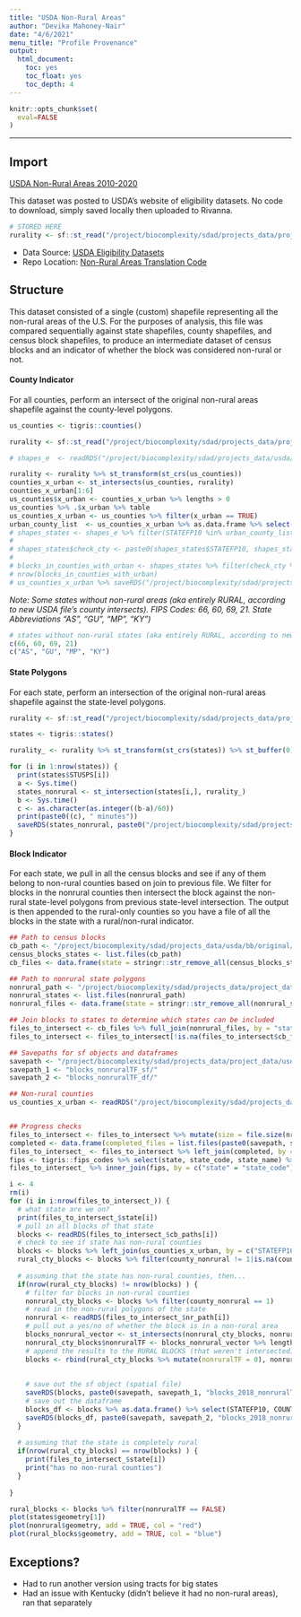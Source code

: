 ```yaml
---
title: "USDA Non-Rural Areas"
author: "Devika Mahoney-Nair"
date: "4/6/2021"
menu_title: "Profile Provenance"
output: 
  html_document:
    toc: yes
    toc_float: yes
    toc_depth: 4
---
```


```r
knitr::opts_chunk$set(
  eval=FALSE
)
```

------------------------------------------------------------------------

## Import

[USDA Non-Rural Areas 2010-2020]{.ul}

This dataset was posted to USDA's website of eligibility datasets. No code to download, simply saved locally then uploaded to Rivanna. 

```r
# STORED HERE
rurality <- sf::st_read("/project/biocomplexity/sdad/projects_data/project_data/usda/rural_broadband/RECONNECT_NON_RURAL/RD_BROADBAND_IELG_PRODUCTION.shp")
```

* Data Source: [USDA Eligibility Datasets](https://www.usda.gov/reconnect/eligibility-area-map-datasets)
* Repo Location: [Non-Rural Areas Translation Code](https://github.com/uva-bi-sdad/rural_broadband/blob/dtmn_elig/src/eligibility/usda_nonrural_areas_map_manip.Rmd)



## Structure

This dataset consisted of a single (custom) shapefile representing all the non-rural areas of the U.S. For the purposes of analysis, this file was compared sequentially against state shapefiles, county shapefiles, and census block shapefiles, to produce an intermediate dataset of census blocks and an indicator of whether the block was considered non-rural or not.


#### County Indicator

For all counties, perform an intersect of the original non-rural areas shapefile against the county-level polygons. 

```r
us_counties <- tigris::counties()

rurality <- sf::st_read("/project/biocomplexity/sdad/projects_data/project_data/usda/rural_broadband/RECONNECT_NON_RURAL/RD_BROADBAND_IELG_PRODUCTION.shp")

# shapes_e  <- readRDS("/project/biocomplexity/sdad/projects_data/usda/bb/original/censusblocks/blocks_TIGER2018_sf_RDS_USA_SF.RDS")

rurality <- rurality %>% st_transform(st_crs(us_counties))
counties_x_urban <- st_intersects(us_counties, rurality)
counties_x_urban[1:6]
us_counties$x_urban <- counties_x_urban %>% lengths > 0
us_counties %>% .$x_urban %>% table
us_counties_x_urban <- us_counties %>% filter(x_urban == TRUE)
urban_county_list  <- us_counties_x_urban %>% as.data.frame %>% select(1, 2)  %>% mutate(check_cty = paste0(STATEFP, COUNTYFP)) #%>% group_by(STATEFP) %>% summarise(counties = list(COUNTYFP))
# shapes_states <- shapes_e %>% filter(STATEFP10 %in% urban_county_list$STATEFP)
# 
# shapes_states$check_cty <- paste0(shapes_states$STATEFP10, shapes_states$COUNTYFP10)
# 
# blocks_in_counties_with_urban <- shapes_states %>% filter(check_cty %in% urban_county_list$check_cty)
# nrow(blocks_in_counties_with_urban)
# us_counties_x_urban %>% saveRDS("/project/biocomplexity/sdad/projects_data/project_data/usda/rural_broadband/RECONNECT_NON_RURAL_counties_intersect.RDS")
```

*Note: Some states without non-rural areas (aka entirely RURAL, according to new USDA file's county intersects). FIPS Codes: 66, 60, 69, 21. State Abbreviations "AS", "GU", "MP", "KY")*

```r
# states without non-rural states (aka entirely RURAL, according to new USDA file's county intersects)
c(66, 60, 69, 21)
c("AS", "GU", "MP", "KY")
```

#### State Polygons

For each state, perform an intersection of the original non-rural areas shapefile against the state-level polygons. 

```r
rurality <- sf::st_read("/project/biocomplexity/sdad/projects_data/project_data/usda/rural_broadband/RECONNECT_NON_RURAL/RD_BROADBAND_IELG_PRODUCTION.shp")

states <- tigris::states()

rurality_ <- rurality %>% st_transform(st_crs(states)) %>% st_buffer(0)

for (i in 1:nrow(states)) {
  print(states$STUSPS[i])
  a <- Sys.time()
  states_nonrural <- st_intersection(states[i,], rurality_)
  b <- Sys.time()
  c <- as.character(as.integer((b-a)/60))
  print(paste0((c), " minutes"))
  saveRDS(states_nonrural, paste0("/project/biocomplexity/sdad/projects_data/project_data/usda/rural_broadband/RECONNECT_NON_RURAL_working/nonrural_state_intersections/nonrural_states_polygon_", states$STATEFP[i], ".RDS"))
}

```

#### Block Indicator

For each state, we pull in all the census blocks and see if any of them belong to non-rural counties based on join to previous file. We filter for blocks in the nonrural counties then intersect the block against the non-rural state-level polygons from previous state-level intersection. The output is then appended to the rural-only counties so you have a file of all the blocks in the state with a rural/non-rural indicator.

```r
## Path to census blocks
cb_path <- "/project/biocomplexity/sdad/projects_data/usda/bb/original/censusblocks/blocks_TIGER2018_sf_RDS/"
census_blocks_states <- list.files(cb_path)
cb_files <- data.frame(state = stringr::str_remove_all(census_blocks_states, "tl_2018_|_tabblock10.RDS"), cb_filenames = census_blocks_states, cb_paths = paste0(cb_path, census_blocks_states))

## Path to nonrural state polygons
nonrural_path <- "/project/biocomplexity/sdad/projects_data/project_data/usda/rural_broadband/RECONNECT_NON_RURAL_working/nonrural_state_intersections/"
nonrural_states <- list.files(nonrural_path)
nonrural_files <- data.frame(state = stringr::str_remove_all(nonrural_states, "nonrural_states_polygon_|\\.RDS"), nr_filename = nonrural_states, nr_path = paste0(nonrural_path, nonrural_states))

## Join blocks to states to determine which states can be included
files_to_intersect <- cb_files %>% full_join(nonrural_files, by = "state")
files_to_intersect <- files_to_intersect[!is.na(files_to_intersect$cb_filenames),]

## Savepaths for sf objects and dataframes
savepath <- "/project/biocomplexity/sdad/projects_data/project_data/usda/rural_broadband/RECONNECT_NON_RURAL_working/"
savepath_1 <- "blocks_nonruralTF_sf/"
savepath_2 <- "blocks_nonruralTF_df/"

## Non-rural counties
us_counties_x_urban <- readRDS("/project/biocomplexity/sdad/projects_data/project_data/usda/rural_broadband/RECONNECT_NON_RURAL_counties_intersect.RDS")  %>% as.data.frame %>% select(1, 2)  %>% mutate(county_nonrural = 1)


## Progress checks
files_to_intersect <- files_to_intersect %>% mutate(size = file.size(nr_path)) %>% arrange(size)
completed <- data.frame(completed_files = list.files(paste0(savepath, savepath_2)) ) %>% transmute(state = stringr::str_remove_all(completed_files, "blocks_2018_nonruralTF_df_|\\.RDS"), complete = 1)
files_to_intersect_ <- files_to_intersect %>% left_join(completed, by = "state") %>% filter(is.na(complete)) %>% arrange((size))
fips <- tigris::fips_codes %>% select(state, state_code, state_name) %>% distinct()
files_to_intersect_ %>% inner_join(fips, by = c("state" = "state_code")) %>% select(state, size, state.y, state_name)

i <- 4
rm(i)
for (i in i:nrow(files_to_intersect_)) {
  # what state are we on?
  print(files_to_intersect_$state[i])
  # pull in all blocks of that state
  blocks <- readRDS(files_to_intersect_$cb_paths[i])
  # check to see if state has non-rural counties
  blocks <- blocks %>% left_join(us_counties_x_urban, by = c("STATEFP10" = "STATEFP", "COUNTYFP10" = "COUNTYFP"))
  rural_cty_blocks <- blocks %>% filter(county_nonrural != 1|is.na(county_nonrural))
  
  # assuming that the state has non-rural counties, then...
  if(nrow(rural_cty_blocks) != nrow(blocks) ) {
    # filter for blocks in non-rural counties
    nonrural_cty_blocks <- blocks %>% filter(county_nonrural == 1)
    # read in the non-rural polygons of the state
    nonrural <- readRDS(files_to_intersect_$nr_path[i])
    # pull out a yes/no of whether the block is in a non-rural area
    blocks_nonrural_vector <- st_intersects(nonrural_cty_blocks, nonrural)
    nonrural_cty_blocks$nonruralTF <- blocks_nonrural_vector %>% lengths > 0 
    # append the results to the RURAL BLOCKS (that weren't intersected) so you have a complete picture of the state
    blocks <- rbind(rural_cty_blocks %>% mutate(nonruralTF = 0), nonrural_cty_blocks)
    
    
    # save out the sf object (spatial file) 
    saveRDS(blocks, paste0(savepath, savepath_1, "blocks_2018_nonruralTF_sf_", files_to_intersect_$state[i], ".RDS"))
    # save out the dataframe
    blocks_df <- blocks %>% as.data.frame() %>% select(STATEFP10, COUNTYFP10, TRACTCE10, BLOCKCE10, GEOID10, NAME10, nonruralTF)
    saveRDS(blocks_df, paste0(savepath, savepath_2, "blocks_2018_nonruralTF_df_", files_to_intersect_$state[i], ".RDS"))
  }
  
  # assuming that the state is completely rural
  if(nrow(rural_cty_blocks) == nrow(blocks) ) {
    print(files_to_intersect_$state[i])
    print("has no non-rural counties")
  }
  
}

rural_blocks <- blocks %>% filter(nonruralTF == FALSE)
plot(states$geometry[1])
plot(nonrural$geometry, add = TRUE, col = "red")
plot(rural_blocks$geometry, add = TRUE, col = "blue")
```

## Exceptions?

* Had to run another version using tracts for big states 
* Had an issue with Kentucky (didn't believe it had no non-rural areas), ran that separately
